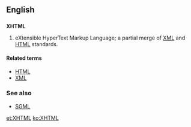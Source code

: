 ==English==

==={{initialism}}===
{{wikipedia}}
'''XHTML'''

# eXtensible HyperText Markup Language; a partial merge of [[XML]] and [[HTML]] standards.

====Related terms====
*[[HTML]]
*[[XML]]

===See also===
*[[SGML]]

[[et:XHTML]]
[[ko:XHTML]]